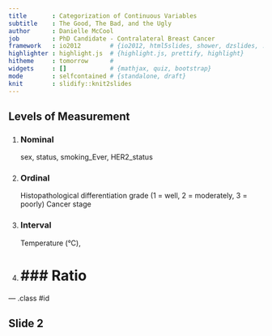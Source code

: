 ```yaml
---
title       : Categorization of Continuous Variables
subtitle    : The Good, The Bad, and the Ugly
author      : Danielle McCool
job         : PhD Candidate - Contralateral Breast Cancer
framework   : io2012        # {io2012, html5slides, shower, dzslides, ...}
highlighter : highlight.js  # {highlight.js, prettify, highlight}
hitheme     : tomorrow      # 
widgets     : []            # {mathjax, quiz, bootstrap}
mode        : selfcontained # {standalone, draft}
knit        : slidify::knit2slides
---
```


## Levels of Measurement
1. ### Nominal
    sex, status, smoking_Ever, HER2_status

2. ### Ordinal
    Histopathological differentiation grade (1 = well, 2 = moderately, 3 = poorly)
    Cancer stage

3. ### Interval
    Temperature (&deg;C), 

4. ### Ratio
=====


--- .class #id 

## Slide 2


